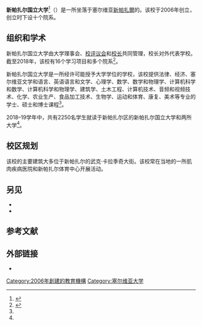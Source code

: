 {{Infobox university
| name              = 新帕扎尔国立大学
| native_name       = Државни Универзитет у Новом Пазару<br>Državni Univerzitet u Novom Pazaru
| native_name_lang  = sr
<!--| caption           = 新帕扎尔国立大学印章
| image             = File:State University of Novi Pazar logo.png-->
| motto             = 
| type              = [[公立大學|公立]]
| established       = {{start date and age|2006}}
| budget            = 418万[[欧元|欧元]]{{small|（2020年计划的公共预算）}}<ref name="budget2020">{{cite web |title=ЗАКОН О БУЏЕТУ РЕПУБЛИКЕ СРБИЈЕ ЗА 2020. ГОДИНУ |url=http://www.parlament.gov.rs/upload/archive/files/cir/pdf/zakoni/2019/BUDZET%202020.pdf |website=parlament.gov.rs |publisher=Народна скупштина Републике Србије |accessdate=2020-02-20 |format=PDF |archive-date=2020-02-20 |archive-url=https://web.archive.org/web/20200220132100/http://www.parlament.gov.rs/upload/archive/files/cir/pdf/zakoni/2019/BUDZET%202020.pdf |dead-url=no }}</ref>
| faculty           = 192{{small|（2018–19）}}<ref name="201819stats">{{cite web |title=Високо образовање 2018/2019. |url=https://publikacije.stat.gov.rs/G2019/pdf/G20196011.pdf |website=stat.gov.rs |publisher=Statistical Office of Serbia |accessdate=2019-12-22 |language=塞尔维亚语 |format=PDF |archive-date=2021-01-19 |archive-url=https://web.archive.org/web/20210119214954/https://publikacije.stat.gov.rs/G2019/Pdf/G20196011.pdf |dead-url=no }}</ref>
| rector            = 米拉丁·科斯蒂奇（Miladin Kostić）
| vice_chancellor   = 
| city              = [[新帕扎爾|新帕扎爾]]
| country           = {{flag|Serbia}}
| coordinates       = {{coord|43|08|18|N|20|31|16|E|type:city_source:kolossus-plwiki|display=inline, title}}
| campus            = 市区
| students          = '''1,680'''{{small|（2018–19）}}<ref name="enrolledstudents2019">{{cite web |title=Уписани студенти, 2018/2019. школска година |url=http://publikacije.stat.gov.rs/G2019/Pdf/G20191167.pdf |website=stat.gov.rs |publisher=Statistical Office of the Republic of Serbia |accessdate=2019-06-30 |language=塞尔维亚语 |date=2019-06-25 |archive-date=2021-03-03 |archive-url=https://web.archive.org/web/20210303195143/http://publikacije.stat.gov.rs/G2019/Pdf/G20191167.pdf |dead-url=no }}</ref>
| undergrad         = 1,559{{small|（2018–19）}}<ref name="201819stats" />
| postgrad          = 119{{small|（2018–19）}}<ref name="201819stats" />
| doctoral          = 2{{small|（2018–19）}}<ref name="201819stats" />
| colours           = 
| affiliations      = [[歐洲大學協會|歐洲大學協會]]
| website           = {{URL|http://www.np.ac.rs}}
| logo              = 
}}
'''新帕扎尔国立大学'''<ref>{{cite web |title=塞尔维亚高等院校情况一览表 |url=http://rs.chineseembassy.org/chn/zsgx/whjy/t1580144.htm |website=中华人民共和国驻塞尔维亚共和国大使馆 |accessdate=2021-02-02 |archive-date=2020-02-17 |archive-url=https://web.archive.org/web/20200217015538/http://rs.chineseembassy.org/chn/zsgx/whjy/t1580144.htm |dead-url=no }}</ref>（{{lang-sr|Државни Универзитет у Новом Пазару|Državni Univerzitet u Novom Pazaru}}）是一所坐落于塞尔维亚[[新帕扎爾|新帕扎爾]]的{{tsl|en|List of universities in Serbia|塞尔维亚大学列表|公立大学}}。该校于2006年创立，创立时下设十个院系。

==组织和学术==
新帕扎尔国立大学由大学理事会、[[学术评议会|校评议会]]和[[院长_(学术机构)|校长]]共同管理，校长对外代表学校。截至2018年，该校有16个学习项目和多个院系<ref name="2018studyprograms">{{cite news |last1=Nićiforović |first1=Miroljub |title=JOŠ TRI NOVA PROGRAMA: Master na državnom univerzitetu u Novom Pazaru |url=http://www.novosti.rs/vesti/srbija.73.html:755202-JOS-TRI-NOVA-PROGRAMA-Master-na-drzavnom-univerzitetu-u-Novom-Pazaru |accessdate=2019-03-16 |work=novosti.rs |date=2018-10-16 |language=塞尔维亚语 |archive-date=2019-11-12 |archive-url=https://web.archive.org/web/20191112121301/http://www.novosti.rs/vesti/srbija.73.html:755202-JOS-TRI-NOVA-PROGRAMA-Master-na-drzavnom-univerzitetu-u-Novom-Pazaru |dead-url=no }}</ref>。

新帕扎尔国立大学是一所经许可能授予大学学位的学校，该校提供法律、经济、塞尔维亚文学和语言、英语语言和文学、心理学、数学、数学和物理学、计算机科学和数学、计算机科学和物理学、建筑学、土木工程、计算机技术、音频和视频技术、化学、农业生产、食品加工技术、生物学、运动和体育、康复、美术等专业的学士、硕士和博士课程<ref name="2018studyprograms" />。

2018–19学年中，共有2250名学生就读于新帕扎尔区的新帕扎尔国立大学和{{tsl|en|International University of Novi Pazar|新帕扎尔国际大学}}两所大学<ref name="enrolledstudents2019" />。

==校区规划==
该校的主要建筑大多位于新帕扎尔的武克·卡拉季奇大街。该校常在当地的一所肌肉疾病医院和新帕扎尔体育中心开展活动。

==另见==
* {{tsl|en|Education in Serbia|塞尔维亚教育}}
* {{tsl|en|List of universities in Serbia|塞尔维亚大学列表}}

==参考文献==
{{Reflist|30em}}

==外部链接==
* {{official website|http://www.np.ac.rs}}

{{塞尔维亚的大学}}
{{authority control}}

[[Category:2006年創建的教育機構|Category:2006年創建的教育機構]]
[[Category:塞尔维亚大学|Category:塞尔维亚大学]]